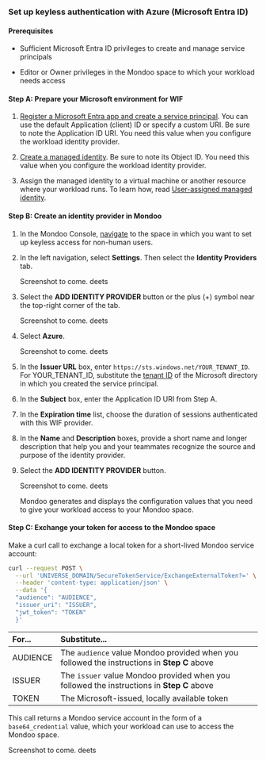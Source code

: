 ### Set up keyless authentication with Azure (Microsoft Entra ID)

#### Prerequisites

- Sufficient Microsoft Entra ID privileges to create and manage service principals

- Editor or Owner privileges in the Mondoo space to which your workload needs access

#### Step A: Prepare your Microsoft environment for WIF

1. [Register a Microsoft Entra app and create a service principal](https://docs.microsoft.com/en-au/azure/active-directory/develop/howto-create-service-principal-portal#register-an-application-with-azure-ad-and-create-a-service-principal). You can use the default Application (client) ID or specify a custom URI. Be sure to note the Application ID URI. You need this value when you configure the workload identity provider.

2. [Create a managed identity](https://docs.microsoft.com/azure/active-directory/managed-identities-azure-resources/how-to-manage-ua-identity-portal). Be sure to note its Object ID. You need this value when you configure the workload identity provider.

3. Assign the managed identity to a virtual machine or another resource where your workload runs. To learn how, read [User-assigned managed identity](https://learn.microsoft.com/en-us/entra/identity/managed-identities-azure-resources/how-to-configure-managed-identities?pivots=qs-configure-portal-windows-vm#user-assigned-managed-identity).

#### Step B: Create an identity provider in Mondoo

1. In the Mondoo Console, [navigate](/platform/start/navigate/) to the space in which you want to set up keyless access for non-human users.

2. In the left navigation, select **Settings**. Then select the **Identity Providers** tab.

   Screenshot to come. deets

3. Select the **ADD IDENTITY PROVIDER** button or the plus (+) symbol near the top-right corner of the tab.

   Screenshot to come. deets

4. Select **Azure**.

   Screenshot to come. deets

5. In the **Issuer URL** box, enter `https://sts.windows.net/YOUR_TENANT_ID`. For YOUR_TENANT_ID, substitute the [tenant ID](https://learn.microsoft.com/en-us/azure/azure-portal/get-subscription-tenant-id#find-your-microsoft-entra-tenant) of the Microsoft directory in which you created the service principal.

6. In the **Subject** box, enter the Application ID URI from Step A.

7. In the **Expiration time** list, choose the duration of sessions authenticated with this WIF provider.

8. In the **Name** and **Description** boxes, provide a short name and longer description that help you and your teammates recognize the source and purpose of the identity provider.

9. Select the **ADD IDENTITY PROVIDER** button.

   Screenshot to come. deets

   Mondoo generates and displays the configuration values that you need to give your workload access to your Mondoo space.

#### Step C: Exchange your token for access to the Mondoo space

Make a curl call to exchange a local token for a short-lived Mondoo service account:

```bash
curl --request POST \
  --url 'UNIVERSE_DOMAIN/SecureTokenService/ExchangeExternalToken?=' \
  --header 'content-type: application/json' \
  --data '{
  "audience": "AUDIENCE",
  "issuer_uri": "ISSUER",
  "jwt_token": "TOKEN"
  }'
```

| For...   | Substitute...                                                                               |
|:-------- |:------------------------------------------------------------------------------------------- |
| AUDIENCE | The `audience` value Mondoo provided when you followed the instructions in **Step C** above |
| ISSUER   | The `issuer` value Mondoo provided when you followed the instructions in **Step C** above   |
| TOKEN    | The Microsoft-issued, locally available token                                                |

This call returns a Mondoo service account in the form of a `base64_credential` value, which your workload can use to access the Mondoo space.

Screenshot to come. deets
